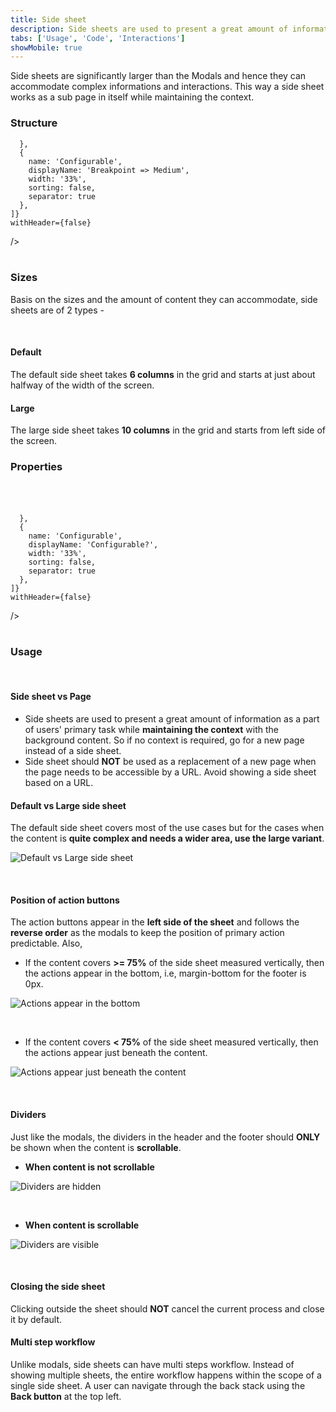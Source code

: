 ```yaml
---
title: Side sheet
description: Side sheets are used to present a great amount of information as a part of users' primary task while maintaining the context with the background content.
tabs: ['Usage', 'Code', 'Interactions']
showMobile: true
---
```


Side sheets are significantly larger than the Modals and hence they can accommodate complex informations and interactions. This way a side sheet works as a sub page in itself while maintaining the context.

### Structure

<Preview name='sidesheet-all'/>

<Card shadow='none'>
  <Table
    showMenu={false}
    separator={true}
    data={[
      {
        Property: 'Default',
        Value: '12 columns',
        Configurable: '6 columns',
      },
      {
        Property: 'Large',
        Value: '12 columns',
        Configurable: '10 columns',
      },
    ]}
    schema={[
      {
        name: 'Property',
        displayName: 'Size',
        width: '34%',
        sorting: false,
        separator: true,
        cellType: 'DEFAULT'
      },
      {
        name: 'Value',
        displayName: 'Breakpoint <= Small',
        width: '33%',
        sorting: false,
        separator: true
        
      },
      {
        name: 'Configurable',
        displayName: 'Breakpoint => Medium',
        width: '33%',
        sorting: false,
        separator: true
      },
    ]}
    withHeader={false}
  />
</Card>
<br/>
<br/>

### Sizes

Basis on the sizes and the amount of content they can accommodate, side sheets are of 2 types -

<br/>

#### Default

The default side sheet takes **6 columns** in the grid and starts at just about halfway of the width of the screen.

<Preview name='sidesheet-regular'/>

#### Large

The large side sheet takes **10 columns** in the grid and starts from left side of the screen.

<Preview name='sidesheet-large'/>

### Properties


<br/>

<Card shadow='none'>
  <Table
    showMenu={false}
    separator={true}
    data={[
      {
        Property: 'Height',
        Value: '100%',
        Configurable: '❌',
      },
      {
        Property: 'Margin (Top, Right, Bottom)',
        Value: '0px, 0px, 0px',
        Configurable: '❌',
      },
      {
        Property: 'Corner radius',
        Value: '0px',
        Configurable: '❌',
      },
      {
        Property: 'Background color',
        Value: '#FFFFFF',
        Configurable: '❌',
      },
      {
        Property: 'Shadow',
        Value: 'Shadow 30',
        Configurable: '❌',
      },
    ]}
    schema={[
      {
        name: 'Property',
        displayName: 'Property',
        width: '34%',
        sorting: false,
        separator: true,
        cellType: 'DEFAULT'
      },
      {
        name: 'Value',
        displayName: 'Value',
        width: '33%',
        sorting: false,
        separator: true
        
      },
      {
        name: 'Configurable',
        displayName: 'Configurable?',
        width: '33%',
        sorting: false,
        separator: true
      },
    ]}
    withHeader={false}
  />
</Card>
<br/>
<br/>

### Usage

<br/>

#### Side sheet vs Page

-   Side sheets are used to present a great amount of information as a part of users' primary task while **maintaining the context** with the background content. So if no context is required, go for a new page instead of a side sheet.
-   Side sheet should **NOT** be used as a replacement of a new page when the page needs to be accessible by a URL. Avoid showing a side sheet based on a URL.

#### Default vs Large side sheet

The default side sheet covers most of the use cases but for the cases when the content is **quite complex and needs a wider area, use the large variant**.

![Default vs Large side sheet](./images/sidesheet-1.png)

<br/>

#### Position of action buttons

The action buttons appear in the **left side of the sheet** and follows the **reverse order** as the modals to keep the position of primary action predictable. Also,

-   If the content covers **>= 75%** of the side sheet measured vertically, then the actions appear in the bottom, i.e, margin-bottom for the footer is 0px.

![Actions appear in the bottom](./images/sidesheet-2.png)

<br/>

-   If the content covers **< 75%** of the side sheet measured vertically, then the actions appear just beneath the content.

![Actions appear just beneath the content](./images/sidesheet-3.png)

<br/>

#### Dividers

Just like the modals, the dividers in the header and the footer should **ONLY** be shown when the content is **scrollable**.

-   **When content is not scrollable**

![Dividers are hidden](./images/sidesheet-4.png)

<br/>

-   **When content is scrollable**

![Dividers are visible](./images/sidesheet-5.png)

<br/>

#### Closing the side sheet

Clicking outside the sheet should **NOT** cancel the current process and close it by default. 

#### Multi step workflow

Unlike modals, side sheets can have multi steps workflow. Instead of showing multiple sheets, the entire workflow happens within the scope of a single side sheet. A user can navigate through the back stack using the **Back button** at the top left.

<Preview name='sidesheet-two-steps'/>




